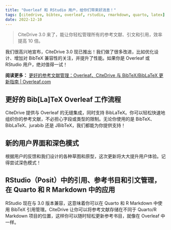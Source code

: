 ```yaml
---
title: "Overleaf 和 RStudio 用户，给你们带来好消息！"
tags: [citedrive, bibtex, overleaf, rstudio, rmarkdown, quarto, latex]
date: 2022-12-10
---
```


> CiteDrive 3.0 来了，能让你轻松管理所有的参考文献、引文和引用，效率提高 10 倍。

我们很高兴地宣布，CiteDrive 3.0 现已推出！我们做了很多改进，比如优化设计、增加对 BibTeX 兼容性的关注，并提升了性能。如果你是 Overleaf 或 RStudio 用户，绝对值得一试！

**阅读更多：** [更好的参考文献管理：Overleaf、CiteDrive 与 BibTeX/BibLaTeX 更新指南 | Overleaf.com](https://www.overleaf.com/blog/better-bibliography-management-with-overleaf-citedrive-and-bibtex-biblatex)


<CiteDrive />

## 更好的 Bib[La]TeX Overleaf 工作流程

CiteDrive 提供与 Overleaf 的无缝集成，同时支持 BibLaTeX。你可以轻松快速地组织你的参考文献，不必担心字段或类型的限制。无论你使用的是 BibTeX、BibLaTeX、jurabib 还是 JBibTeX，我们都能为你提供支持！

## 新的用户界面和深色模式

根据用户的反馈和我们设计的各种草图和原型，这次更新将大大提升用户体验。记得尝试深色模式！

## RStudio（Posit）中的引用、参考书目和引文管理，在 Quarto 和 R Markdown 中的应用

RStudio 现在与 3.0 版本兼容，这意味着你可以在 Quarto 和 R Markdown 中使用 BibTeX 引用管理。CiteDrive 让你可以将参考文献存储在不同于 Quarto/R Markdown 项目的位置，这样你可以随时轻松更新参考书目，就像在 Overleaf 中一样。